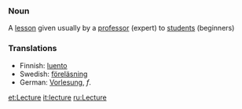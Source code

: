 ===Noun===
A [[lesson]] given usually by a [[professor]] (expert) to [[student]]s (beginners)

===Translations===
*Finnish: [[luento]]
*Swedish: [[föreläsning]]
*German: [[:de:Vorlesung|Vorlesung]], ''f''.

[[et:Lecture]]
[[it:lecture]]
[[ru:Lecture]]